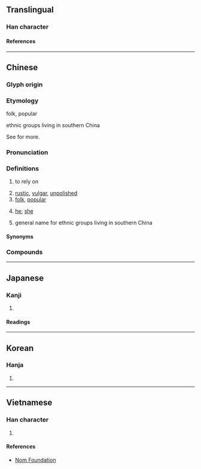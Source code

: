 {{character info/new}}
==Translingual==

===Han character===
{{Han char|rn=9|rad=人|as=07|sn=9|four=26214|canj=OWG|ids=⿰亻里}}

====References====
{{Han ref|kx=0105.140|dkj=00699|dj=0222.030|hdz=10160.010|uh=4FDA}}

----

==Chinese==
{{zh-forms}}

===Glyph origin===
{{Han etym}}

===Etymology===
; folk, popular
{{rfe|zh|Related to {{zh-l|里}} (village)?}}

; ethnic groups living in southern China
See {{zh-l|黎}} for more.
===Pronunciation===
{{zh-pron
|m=lǐ
|c=lei5
|mc=y
|oc=y
|ma=
|cat=a,v,pn,pron
}}

===Definitions===
{{zh-hanzi}}

# {{zh-obsolete}} to rely on
# [[rustic]], [[vulgar]], [[unpolished]]
# [[folk]], [[popular]]
# {{lb|zh|Suzhou Wu}} [[he]]; [[she]]
# general name for ethnic groups living in southern China

{{zh-wp|zh:俚人}}

====Synonyms====
{{zh-dial|他}}

===Compounds===
{{zh-der|俚諺|俚歌|俚俗|俚語|俚儒|俗諺俚語|俚人|俚言|俚曲|鄙俚|質而不俚|蕪俚|鄙言俚語}}

----

==Japanese==

===Kanji===
{{ja-kanji|grade=|rs=人07}}

# {{rfdef|ja|sort=人07}}

====Readings====
{{ja-readings
|goon=り
|kanon=り
|kun=いや-し.い
}}

----

==Korean==

===Hanja===
{{ko-hanja|리}}

# {{rfdef|ko|sort=人07}}

----

==Vietnamese==

===Han character===
{{vi-readings|reading=[[lái]], [[lia]], [[lí]]|rs=人07}}

# {{rfdef|vi|sort=人07}}

====References====
* [http://nomfoundation.org/common/nom_details.php?codepoint=4fda Nom Foundation]